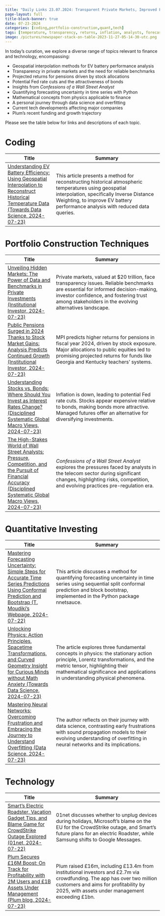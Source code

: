```yaml
---
title: "Daily Links 23.07.2024: Transparent Private Markets, Improved Forecasting Models, and Cutting-Edge Tech News"
page-layout: full
title-block-banner: true
date: 07-23-2024
categories: [coding,portfolio-construction,quant,tech]
tags: [temperature, transparency, returns, inflation, analysts, forecasting, physics, data, investment, crowdfunding]
image: /pictures/newspaper-stack-on-table-2023-11-27-05-14-30-utc.png
---
```


In today's curation, we explore a diverse range of topics relevant to finance and technology, encompassing:

- Geospatial interpolation methods for EV battery performance analysis
- Transparency in private markets and the need for reliable benchmarks
- Projected returns for pensions driven by stock allocations
- Potential Fed rate cuts and the attractiveness of bonds
- Insights from _Confessions of a Wall Street Analyst_
- Quantifying forecasting uncertainty in time series with Python
- Mathematical concepts from physics applicable to finance
- A personal journey through data science and overfitting
- Current tech developments affecting major companies
- Plum's recent funding and growth trajectory

Please see the table below for links and descriptions of each topic.



# Coding
| Title | Summary |
|-----|-----------|
| [Understanding EV Battery Efficiency: Using Geospatial Interpolation to Reconstruct Historical Temperature Data (Towards Data Science, 2024-07-23)](https://towardsdatascience.com/temperature-reconstruction-through-geospatial-interpolation-aea34c359207?source=rss----7f60cf5620c9---4)   | This article presents a method for reconstructing historical atmospheric temperatures using geospatial interpolation, specifically Inverse Distance Weighting, to improve EV battery performance analysis with reduced data queries. |

# Portfolio Construction Techniques
| Title | Summary |
|-----|-----------|
| [Unveiling Hidden Markets: The Power of Data and Benchmarks in Private Investments (Institutional Investor, 2024-07-23)](https://www.institutionalinvestor.com/article/2dj2yfmbp85ay1lm1c8ow/opinion/with-20-trillion-in-private-markets-the-lack-of-transparency-is-no-longer-okay)   | Private markets, valued at $20 trillion, face transparency issues. Reliable benchmarks are essential for informed decision-making, investor confidence, and fostering trust among stakeholders in the evolving alternatives landscape. |
| [Public Pensions Surged in 2024 Thanks to Stock Market Gains: Analysis Predicts Continued Growth (Institutional Investor, 2024-07-23)](https://www.institutionalinvestor.com/article/2dj3kro2cg8my5mj198g0/portfolio/stocks-drove-pension-performance-again)   | MPI predicts higher returns for pensions in fiscal year 2024, driven by stock exposure. Major allocations to public equities led to promising projected returns for funds like Georgia and Kentucky teachers' systems. |
| [Understanding Stocks vs. Bonds: Where Should You Invest as Interest Rates Change? (Disciplined Systematic Global Macro Views, 2024-07-23)](http://mrzepczynski.blogspot.com/2024/07/should-you-prefer-stocks-or-bonds-not.html)   | Inflation is down, leading to potential Fed rate cuts. Stocks appear expensive relative to bonds, making bonds more attractive. Managed futures offer an alternative for diversifying investments. |
| [The High-Stakes World of Wall Street Analysts: Pressure, Competition, and the Pursuit of Financial Accuracy (Disciplined Systematic Global Macro Views, 2024-07-23)](http://mrzepczynski.blogspot.com/2024/07/being-wall-street-analyst-has-lot-of.html)   | _Confessions of a Wall Street Analyst_ explores the pressures faced by analysts in the telecom sector during significant changes, highlighting risks, competition, and evolving practices pre-regulation era. |

# Quantitative Investing
| Title | Summary |
|-----|-----------|
| [Mastering Forecasting Uncertainty: Simple Steps for Accurate Time Series Predictions Using Conformal Prediction and Bootstrap (T. Moudiki's Webpage, 2024-07-22)](https://www.r-bloggers.com/2024/07/forecasting-uncertainty-sequential-split-conformal-prediction-block-bootstrap-web-app/)   | This article discusses a method for quantifying forecasting uncertainty in time series using sequential split conformal prediction and block bootstrap, implemented in the Python package nnetsauce. |
| [Unlocking Physics: Action Principles, Spacetime Transformations, and Curved Geometry Insight for Curious Minds without Math Anxiety (Towards Data Science, 2024-07-23)](https://towardsdatascience.com/three-mind-blowing-ideas-in-physics-the-stationary-action-principle-lorentz-transformations-and-e86977ea86ad?source=rss----7f60cf5620c9---4)   | The article explores three fundamental concepts in physics: the stationary action principle, Lorentz transformations, and the metric tensor, highlighting their mathematical significance and applications in understanding physical phenomena. |
| [Mastering Neural Networks: Overcoming Frustration and Embracing the Journey to Understand Overfitting (Data Science, 2024-07-23)](https://towardsdatascience.com/i-used-to-hate-overfitting-but-now-im-grokking-it-e6e1dcfbdfd8)   | The author reflects on their journey with data science, contrasting early frustrations with sound propagation models to their evolving understanding of overfitting in neural networks and its implications. |

# Technology
| Title | Summary |
|-----|-----------|
| [Smart's Electric Roadster, Vacation Gadget Tips, and Blame Game for CrowdStrike Outage Explored (01net, 2024-07-22)](https://www.01net.com/actualites/01net-morning-debrancher-ou-pas-ses-equipements-pendant-les-vacances-un-futur-roadster-chez-smart-panne-crowdstrike-a-qui-la-faute.html)   | 01net discusses whether to unplug devices during holidays, Microsoft's blame on the EU for the CrowdStrike outage, and Smart's future plans for an electric Roadster, while Samsung shifts to Google Messages. |
| [Plum Secures £16M Boost: On Track for Profitability with 2M Users and £1B Assets Under Management (Plum blog, 2024-07-23)](https://www.finextra.com/newsarticle/44488/plum-raises-16-million-in-push-for-profitability)   | Plum raised £16m, including £13.4m from institutional investors and £2.7m via crowdfunding. The app has over two million customers and aims for profitability by 2025, with assets under management exceeding £1bn. |

